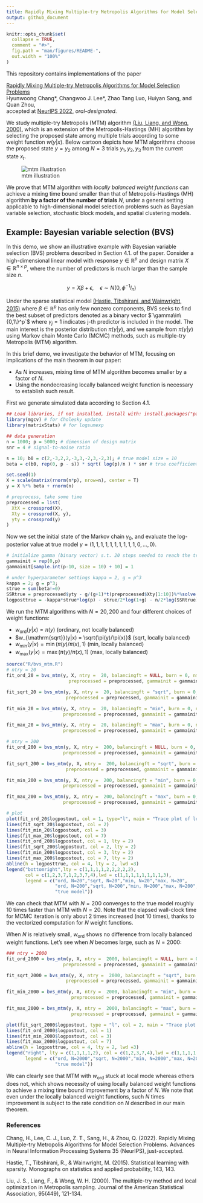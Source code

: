 ```yaml
---
title: Rapidly Mixing Multiple-try Metropolis Algorithms for Model Selection Problems
output: github_document
---
```


<!-- README.md is generated from README.Rmd. Please edit that file -->

```r
knitr::opts_chunk$set(
  collapse = TRUE,
  comment = "#>",
  fig.path = "man/figures/README-",
  out.width = "100%"
)
```
<!-- badges: start -->
<!-- badges: end -->

This repository contains implementations of the paper 

[Rapidly Mixing Multiple-try Metropolis Algorithms for Model Selection Problems](https://arxiv.org/abs/2207.00689)\
Hyunwoong Chang\*, Changwoo J. Lee\*, Zhao Tang Luo, Huiyan Sang, and Quan Zhou,\
accepted at [NeurIPS 2022](https://nips.cc/Conferences/2022), *oral-designated*.

We study multiple-try Metropolis (MTM) algorithm [(Liu, Liang, and Wong, 2000)](#references), which is an extension of the Metropolis-Hastings (MH) algorithm by selecting the proposed state among multiple trials according to some weight function $w(y|x)$. Below cartoon depicts how MTM algorithms choose the proposed state $y=y_2$ among $N=3$ trials $y_1,y_2,y_3$ from the current state $x_t$.


![mtm illustration](fig/mtm.PNG)


We prove that MTM algorithm with *locally balanced weight functions* can achieve a mixing time bound smaller than that of Metropolis-Hastings (MH) algorithm **by a factor of the number of trials** $N$, under a general setting applicable to high-dimensional model selection problems such as Bayesian variable selection, stochastic block models, and spatial clustering models.

<!--
![Bayesian variable selection example](fig/fig3.PNG)
-->

## Example: Bayesian variable selection (BVS)

In this demo, we show an illustrative example with Bayesian variable selection (BVS) problems described in Section 4.1. of the paper.
Consider a high-dimensional linear model with response $y\in\mathbb{R}^p$ and design matrix $X\in\mathbb{R}^{n\times p}$, where the number of predictors is much larger than the sample size $n$. 

$$
y  = X\beta + \epsilon, \quad \epsilon\sim N(0, \phi^{-1}I_n)
$$

Under the sparse statistical model [(Hastie, Tibshirani, and Wainwright, 2015)](#references) where $\beta\in\mathbb{R}^p$ has only few nonzero components, BVS seeks to find the best subset of predictors denoted as a binary vector $`\gamma\in\{0,1\}^p`$ where $\gamma_j=1$ indicates j-th predictor is included in the model. The main interest is the posterior distribution $\pi(\gamma|y)$, and we sample from $\pi(\gamma|y)$ using Markov chain Monte Carlo (MCMC) methods, such as multiple-try Metropolis (MTM) algorithm.

In this brief demo, we investigate the behavior of MTM, focusing on implications of the main theorem in our paper: 

* As $N$ increases, mixing time of MTM algorithm becomes smaller by a factor of $N$.
* Using the nondecreasing locally balanced weight function is necessary to establish such result.

<!--
When symmetric proposal is used, the locally balanced weight function is
\[
w(y\,|\,x) = h\left(\frac{\pi(y)}{\pi(x)}\right), \quad \text{ with } h(u) = u\cdot h(1/u) \text{for all }u>0.
\]
where examples of balancing function $h$ includes $h(u)=\sqrt{u}$, $h(u)=\min(1,u)$, and $h(u)=\max(1,u)$. 
-->

First we generate simulated data according to Section 4.1.

```r
## Load libraries, if not installed, install with: install.packages("package name")
library(mgcv) # for Cholesky update
library(matrixStats) # for logsumexp

## data generation
n = 1000; p = 5000; # dimension of design matrix
snr = 4 # signal-to-noise ratio

s = 10; b0 = c(2,-3,2,2,-3,3,-2,3,-2,3); # true model size = 10
beta = c(b0, rep(0, p - s)) * sqrt( log(p)/n ) * snr # true coefficients

set.seed(1)
X = scale(matrix(rnorm(n*p), nrow=n), center = T)
y = X %*% beta + rnorm(n)

# preprocess, take some time
preprocessed = list(
  XtX = crossprod(X),
  Xty = crossprod(X, y),
  yty = crossprod(y)
)
```

Now we set the initial state of the Markov chain $\gamma_0$, and evaluate the log-posterior value at true model $\gamma=(1,1,1,1,1,1,1,1,1,1,0,\dots,0)$.

```r
# initialize gamma (binary vector) s.t. 20 steps needed to reach the true model 
gammainit = rep(0,p) 
gammainit[sample.int(p-10, size = 10) + 10] = 1

# under hyperparameter settings kappa = 2, g = p^3
kappa = 2; g = p^3; 
strue = sum(beta!=0)
SSRtrue = preprocessed$yty - g/(g+1)*t(preprocessed$Xty[1:10])%*%solve(preprocessed$XtX[1:10,1:10],preprocessed$Xty[1:10])
logposttrue = -kappa*strue*log(p) - strue/2*log(1+g) - n/2*log(SSRtrue) # see eq. 13 of the paper
```

We run the MTM algorithms with $N=20,200$ and four different choices of weight functions:

* $w_{\mathrm{ord}}(y|x) = \pi(y)$ (ordinary, not locally balanced)
* $w_{\mathrm{sqrt}}(y|x) = \sqrt{\pi(y)/\pi(x)}$ (sqrt, locally balanced)
* $w_{\mathrm{min}}(y|x) = \min(\pi(y)/\pi(x),1)$ (min, locally balanced)
* $w_{\mathrm{max}}(y|x) = \max(\pi(y)/\pi(x),1)$ (max, locally balanced)

```r
source("R/bvs_mtm.R")
# ntry = 20  
fit_ord_20 = bvs_mtm(y, X, ntry =  20, balancingft = NULL, burn = 0, nmc = 2000,
                       preprocessed = preprocessed, gammainit = gammainit)

fit_sqrt_20 = bvs_mtm(y, X, ntry =  20, balancingft = "sqrt", burn = 0, nmc = 2000,
                      preprocessed = preprocessed, gammainit = gammainit)

fit_min_20 = bvs_mtm(y, X, ntry =  20, balancingft = "min", burn = 0, nmc = 2000,
                     preprocessed = preprocessed, gammainit = gammainit)

fit_max_20 = bvs_mtm(y, X, ntry =  20, balancingft = "max", burn = 0, nmc = 2000,
                     preprocessed = preprocessed, gammainit = gammainit)

# ntry = 200
fit_ord_200 = bvs_mtm(y, X, ntry =  200, balancingft = NULL, burn = 0, nmc = 2000,
                     preprocessed = preprocessed, gammainit = gammainit)

fit_sqrt_200 = bvs_mtm(y, X, ntry =  200, balancingft = "sqrt", burn = 0, nmc = 2000,
                      preprocessed = preprocessed, gammainit = gammainit)

fit_min_200 = bvs_mtm(y, X, ntry =  200, balancingft = "min", burn = 0, nmc = 2000,
                     preprocessed = preprocessed, gammainit = gammainit)

fit_max_200 = bvs_mtm(y, X, ntry =  200, balancingft = "max", burn = 0, nmc = 2000,
                     preprocessed = preprocessed, gammainit = gammainit)

# plot 
plot(fit_ord_20$logpostout, col = 1, type="l", main = "Trace plot of log posterior (up to constant)")
lines(fit_sqrt_20$logpostout, col = 2)
lines(fit_min_20$logpostout, col = 3)
lines(fit_max_20$logpostout, col = 7)
lines(fit_ord_200$logpostout, col = 1, lty = 2)
lines(fit_sqrt_200$logpostout, col = 2, lty = 2)
lines(fit_min_200$logpostout, col = 3, lty = 2)
lines(fit_max_200$logpostout, col = 7, lty = 2)
abline(h = logposttrue, col = 4, lty = 2, lwd =3)
legend("bottomright",lty = c(1,1,1,1,2,2,2,2,2),
       col = c(1,2,3,7,1,2,3,7,4),lwd = c(1,1,1,1,1,1,1,1,3),
       legend = c("ord, N=20","sqrt, N=20","min, N=20","max, N=20",
                  "ord, N=200","sqrt, N=200","min, N=200","max, N=200",
                  "true model"))
```

We can check that MTM with $N=200$ converges to the true model roughly 10 times faster than MTM with $N=20$. Note that the elapsed wall-clock time for MCMC iteration is only about 2 times increased (not 10 times), thanks to the vectorized computation for $N$ weight functions. 

When $N$ is relatively small, $w_{\mathrm{ord}}$ shows no difference from locally balanced weight functions. Let's see when $N$ becomes large, such as $N=2000$:

```r
### ntry = 2000
fit_ord_2000 = bvs_mtm(y, X, ntry =  2000, balancingft = NULL, burn = 0, nmc = 1000,
                     preprocessed = preprocessed, gammainit = gammainit)

fit_sqrt_2000 = bvs_mtm(y, X, ntry =  2000, balancingft = "sqrt", burn = 0, nmc = 1000,
                      preprocessed = preprocessed, gammainit = gammainit)

fit_min_2000 = bvs_mtm(y, X, ntry =  2000, balancingft = "min", burn = 0, nmc = 1000,
                        preprocessed = preprocessed, gammainit = gammainit)

fit_max_2000 = bvs_mtm(y, X, ntry =  2000, balancingft = "max", burn = 0, nmc = 1000,
                        preprocessed = preprocessed, gammainit = gammainit)

plot(fit_sqrt_2000$logpostout, type = "l", col = 2, main = "Trace plot of log posterior (up to constant)")
lines(fit_ord_2000$logpostout, col = 1)
lines(fit_min_2000$logpostout, col = 3)
lines(fit_max_2000$logpostout, col = 7)
abline(h = logposttrue, col = 4, lty = 2, lwd =3)
legend("right", lty = c(1,1,1,1,2), col = c(1,2,3,7,4),lwd = c(1,1,1,1,3),
       legend = c("ord, N=2000","sqrt, N=2000","min, N=2000","max, N=2000",
                  "true model"))
```

We can clearly see that MTM with $w_{\mathrm{ord}}$ stuck at local mode whereas others does not, which shows necessity of using locally balanced weight functions to achieve a mixing time bound improvement by a factor of $N$. We note that even under the locally balanced weight functions, such $N$ times improvement is subject to the rate condition on $N$ described in our main theorem.




### References

Chang, H., Lee, C. J., Luo, Z. T., Sang, H., & Zhou, Q. (2022). Rapidly Mixing Multiple-try Metropolis Algorithms for Model Selection Problems. Advances in Neural Information Processing Systems 35 (NeurIPS), just-accepted.

Hastie, T., Tibshirani, R., & Wainwright, M. (2015). Statistical learning with sparsity. Monographs on statistics and applied probability, 143, 143.

Liu, J. S., Liang, F., & Wong, W. H. (2000). The multiple-try method and local optimization in Metropolis sampling. Journal of the American Statistical Association, 95(449), 121-134.
